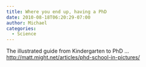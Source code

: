 ```yaml
---
title: Where you end up, having a PhD
date: 2010-08-18T06:20:29-07:00
author: Michael
categories:
  - Science
---
```

The illustrated guide from Kindergarten to PhD &#8230;  
<http://matt.might.net/articles/phd-school-in-pictures/>